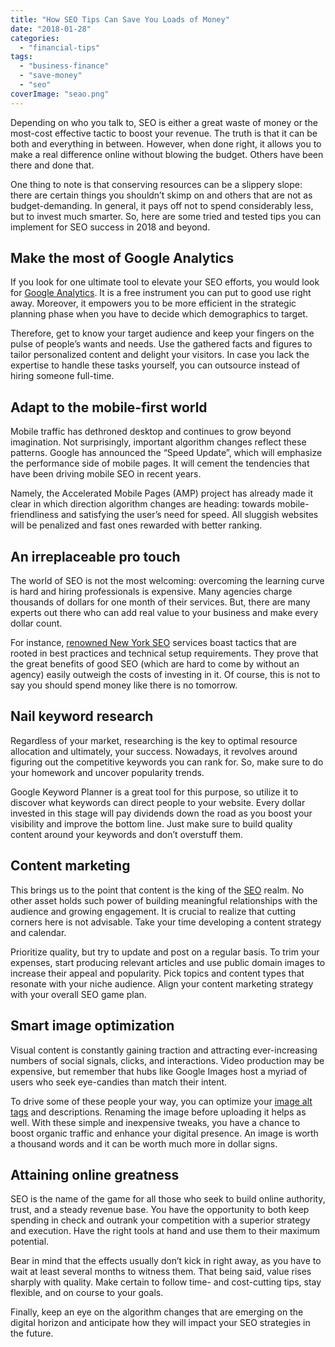```yaml
---
title: "How SEO Tips Can Save You Loads of Money"
date: "2018-01-28"
categories: 
  - "financial-tips"
tags: 
  - "business-finance"
  - "save-money"
  - "seo"
coverImage: "seao.png"
---
```


Depending on who you talk to, SEO is either a great waste of money or the most-cost effective tactic to boost your revenue. The truth is that it can be both and everything in between. However, when done right, it allows you to make a real difference online without blowing the budget. Others have been there and done that.

One thing to note is that conserving resources can be a slippery slope: there are certain things you shouldn’t skimp on and others that are not as budget-demanding. In general, it pays off not to spend considerably less, but to invest much smarter. So, here are some tried and tested tips you can implement for SEO success in 2018 and beyond.

## Make the most of Google Analytics

If you look for one ultimate tool to elevate your SEO efforts, you would look for [Google Analytics](https://www.businessnewsdaily.com/6027-how-to-use-google-analytics.html). It is a free instrument you can put to good use right away. Moreover, it empowers you to be more efficient in the strategic planning phase when you have to decide which demographics to target.

Therefore, get to know your target audience and keep your fingers on the pulse of people’s wants and needs. Use the gathered facts and figures to tailor personalized content and delight your visitors. In case you lack the expertise to handle these tasks yourself, you can outsource instead of hiring someone full-time.

## Adapt to the mobile-first world

Mobile traffic has dethroned desktop and continues to grow beyond imagination. Not surprisingly, important algorithm changes reflect these patterns. Google has announced the “Speed Update”, which will emphasize the performance side of mobile pages. It will cement the tendencies that have been driving mobile SEO in recent years.

Namely, the Accelerated Mobile Pages (AMP) project has already made it clear in which direction algorithm changes are heading: towards mobile-friendliness and satisfying the user’s need for speed. All sluggish websites will be penalized and fast ones rewarded with better ranking.

## An irreplaceable pro touch

The world of SEO is not the most welcoming: overcoming the learning curve is hard and hiring professionals is expensive. Many agencies charge thousands of dollars for one month of their services. But, there are many experts out there who can add real value to your business and make every dollar count.

For instance, [renowned New York SEO](https://fourdots.com/) services boast tactics that are rooted in best practices and technical setup requirements. They prove that the great benefits of good SEO (which are hard to come by without an agency) easily outweigh the costs of investing in it. Of course, this is not to say you should spend money like there is no tomorrow.

## Nail keyword research

Regardless of your market, researching is the key to optimal resource allocation and ultimately, your success. Nowadays, it revolves around figuring out the competitive keywords you can rank for. So, make sure to do your homework and uncover popularity trends.

Google Keyword Planner is a great tool for this purpose, so utilize it to discover what keywords can direct people to your website. Every dollar invested in this stage will pay dividends down the road as you boost your visibility and improve the bottom line. Just make sure to build quality content around your keywords and don’t overstuff them.

## Content marketing

This brings us to the point that content is the king of the [SEO](https://www.seonational.com/whats-the-secret-to-search-engine-optimization/) realm. No other asset holds such power of building meaningful relationships with the audience and growing engagement. It is crucial to realize that cutting corners here is not advisable. Take your time developing a content strategy and calendar.

Prioritize quality, but try to update and post on a regular basis. To trim your expenses, start producing relevant articles and use public domain images to increase their appeal and popularity. Pick topics and content types that resonate with your niche audience. Align your content marketing strategy with your overall SEO game plan.

## Smart image optimization

Visual content is constantly gaining traction and attracting ever-increasing numbers of social signals, clicks, and interactions. Video production may be expensive, but remember that hubs like Google Images host a myriad of users who seek eye-candies than match their intent.

To drive some of these people your way, you can optimize your [image alt tags](https://beginnersbook.com/2013/01/seo-friendly-images-alt-tag/) and descriptions. Renaming the image before uploading it helps as well. With these simple and inexpensive tweaks, you have a chance to boost organic traffic and enhance your digital presence. An image is worth a thousand words and it can be worth much more in dollar signs.

## Attaining online greatness

SEO is the name of the game for all those who seek to build online authority, trust, and a steady revenue base. You have the opportunity to both keep spending in check and outrank your competition with a superior strategy and execution. Have the right tools at hand and use them to their maximum potential.

Bear in mind that the effects usually don’t kick in right away, as you have to wait at least several months to witness them. That being said, value rises sharply with quality. Make certain to follow time- and cost-cutting tips, stay flexible, and on course to your goals.

Finally, keep an eye on the algorithm changes that are emerging on the digital horizon and anticipate how they will impact your SEO strategies in the future.
